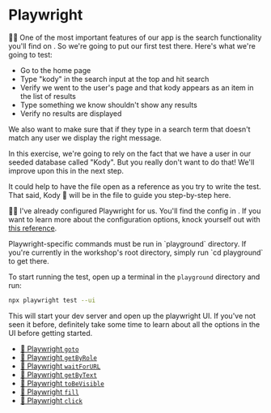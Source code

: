 # Playwright

<EpicVideo url="https://www.epicweb.dev/workshops/web-application-testing/end-to-end/writing-automated-tests-with-playwright-ui-mode" />

👨‍💼 One of the most important features of our app is the search functionality
you'll find on <LinkToApp to="/users" />. So we're going to put our first test
there. Here's what we're going to test:

- Go to the home page
- Type "kody" in the search input at the top and hit search
- Verify we went to the user's page and that kody appears as an item in the list
  of results
- Type something we know shouldn't show any results
- Verify no results are displayed

We also want to make sure that if they type in a search term that doesn't match
any user we display the right message.

<callout-info>
	In this exercise, we're going to rely on the fact that we have a user in our
	seeded database called "Kody". But you really don't want to do that! We'll
	improve upon this in the next step.
</callout-info>

It could help to have the <InlineFile file="app/routes/users+/index.tsx" /> file
open as a reference as you try to write the test. That said, Kody 🐨 will be in
the <InlineFile file="tests/e2e/search.test.ts" /> file to guide you
step-by-step here.

🧝‍♂️ I've already configured Playwright for us. You'll find the config
in <InlineFile file="playwright.config.ts" />. If you want to learn more about
the configuration options, knock yourself out with
[this reference](https://playwright.dev/docs/test-configuration).

<callout-info>
	Playwright-specific commands must be run in `playground` directory. If you're
	currently in the workshop's root directory, simply run `cd playground` to get
	there.
</callout-info>

To start running the test, open up a terminal in the `playground` directory and
run:

```sh nonumber
npx playwright test --ui
```

This will start your dev server and open up the playwright UI. If you've not
seen it before, definitely take some time to learn about all the options in the
UI before getting started.

- [📜 Playwright `goto`](https://playwright.dev/docs/api/class-page#page-goto)
- [📜 Playwright `getByRole`](https://playwright.dev/docs/api/class-page#page-get-by-role)
- [📜 Playwright `waitForURL`](https://playwright.dev/docs/api/class-page#page-wait-for-url)
- [📜 Playwright `getByText`](https://playwright.dev/docs/api/class-page#page-get-by-text)
- [📜 Playwright `toBeVisible`](https://playwright.dev/docs/api/class-locatorassertions#locator-assertions-to-be-visible)
- [📜 Playwright `fill`](https://playwright.dev/docs/api/class-locator#locator-fill)
- [📜 Playwright `click`](https://playwright.dev/docs/api/class-locator#locator-click)
